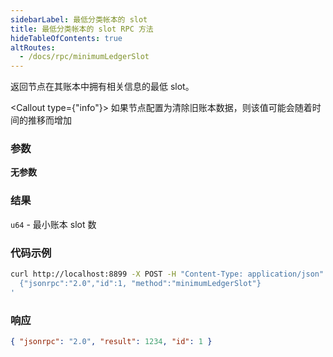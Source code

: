 ```yaml
---
sidebarLabel: 最低分类帐本的 slot
title: 最低分类帐本的 slot RPC 方法
hideTableOfContents: true
altRoutes:
  - /docs/rpc/minimumLedgerSlot
---
```


返回节点在其账本中拥有相关信息的最低 slot。

<Callout type={"info"}>
  如果节点配置为清除旧账本数据，则该值可能会随着时间的推移而增加
</Callout>

<DocSideBySide>

<DocLeftSide>

### 参数

**无参数**

### 结果

`u64` - 最小账本 slot 数

</DocLeftSide>

<DocRightSide>

### 代码示例

```bash
curl http://localhost:8899 -X POST -H "Content-Type: application/json" -d '
  {"jsonrpc":"2.0","id":1, "method":"minimumLedgerSlot"}
'
```

### 响应

```json
{ "jsonrpc": "2.0", "result": 1234, "id": 1 }
```

</DocRightSide>
</DocSideBySide>

